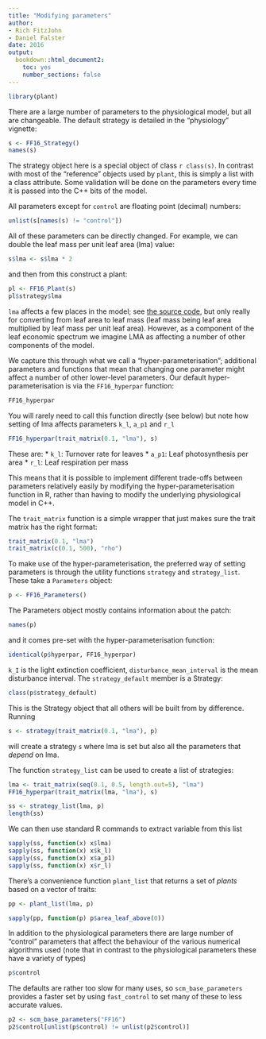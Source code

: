```yaml
---
title: "Modifying parameters"
author: 
- Rich FitzJohn
- Daniel Falster
date: 2016
output:
  bookdown::html_document2:
    toc: yes
    number_sections: false
---
```


```r
library(plant)
```

There are a large number of parameters to the physiological model,
but all are changeable.  The default strategy is detailed in the
"physiology" vignette:

```r
s <- FF16_Strategy()
names(s)
```

The strategy object here is a special object of class `r class(s)`.
In contrast with most of the "reference" objects used by `plant`,
this is simply a list with a class attribute.  Some validation will
be done on the parameters every time it is passed into the C++ bits
of the model.

All parameters except for `control` are floating point (decimal)
numbers:

```r
unlist(s[names(s) != "control"])
```

All of these parameters can be directly changed.  For example, we
can double the leaf mass per unit leaf area (lma) value:

```r
s$lma <- s$lma * 2
```

and then from this construct a plant:

```r
pl <- FF16_Plant(s)
pl$strategy$lma
```

`lma` affects a few places in the model; see [the source
code](https://github.com/traitecoevo/plant/blob/master/src/ff16_strategy.cpp),
but only really for converting from leaf area to leaf mass (leaf
mass being leaf area multiplied by leaf mass per unit leaf area).
However, as a component of the leaf economic spectrum we imagine
LMA as affecting a number of other components of the model.

We capture this through what we call a "hyper-parameterisation";
additional parameters and functions that mean that changing one
parameter might affect a number of other lower-level parameters.
Our default hyper-parameterisation is via the
`FF16_hyperpar` function:

```r
FF16_hyperpar
```

You will rarely need to call this function directly (see below) but
note how setting of lma affects parameters `k_l`, `a_p1` and `r_l`

```r
FF16_hyperpar(trait_matrix(0.1, "lma"), s)
```

These are:
  * `k_l`: Turnover rate for leaves
  * `a_p1`: Leaf photosynthesis per area
  * `r_l`: Leaf respiration per mass

This means that it is possible to implement different trade-offs
between parameters relatively easily by modifying the
hyper-parameterisation function in R, rather than having to modify
the underlying physiological model in C++.

The `trait_matrix` function is a simple wrapper that just makes
sure the trait matrix has the right format:

```r
trait_matrix(0.1, "lma")
trait_matrix(c(0.1, 500), "rho")
```

To make use of the hyper-parameterisation, the preferred way of
setting parameters is through the utility functions `strategy` and
`strategy_list`.  These take a `Parameters` object:

```r
p <- FF16_Parameters()
```

The Parameters object mostly contains information about the patch:

```r
names(p)
```

and it comes pre-set with the hyper-parameterisation function:

```r
identical(p$hyperpar, FF16_hyperpar)
```

`k_I` is the light extinction coefficient,
`disturbance_mean_interval` is the mean disturbance interval.  The
`strategy_default` member is a Strategy:

```r
class(p$strategy_default)
```

This is the Strategy object that all others will be built from by
difference.  Running

```r
s <- strategy(trait_matrix(0.1, "lma"), p)
```

will create a strategy `s` where lma is set but also all the
parameters that *depend* on lma.

The function `strategy_list` can be used to create a list of
strategies:

```r
lma <- trait_matrix(seq(0.1, 0.5, length.out=5), "lma")
FF16_hyperpar(trait_matrix(lma, "lma"), s)

ss <- strategy_list(lma, p)
length(ss)
```

We can then use standard R commands to extract variable from this list

```r
sapply(ss, function(x) x$lma)
sapply(ss, function(x) x$k_l)
sapply(ss, function(x) x$a_p1)
sapply(ss, function(x) x$r_l)
```

There's a convenience function `plant_list` that returns a set of
*plants* based on a vector of traits:

```r
pp <- plant_list(lma, p)

sapply(pp, function(p) p$area_leaf_above(0))
```

In addition to the physiological parameters there are large number
of "control" parameters that affect the behaviour of the various
numerical algorithms used (note that in contrast to the
physiological parameters these have a variety of types)

```r
p$control
```

The defaults are rather too slow for many uses, so
`scm_base_parameters` provides a faster set by using `fast_control`
to set many of these to less accurate values.

```r
p2 <- scm_base_parameters("FF16")
p2$control[unlist(p$control) != unlist(p2$control)]
```
